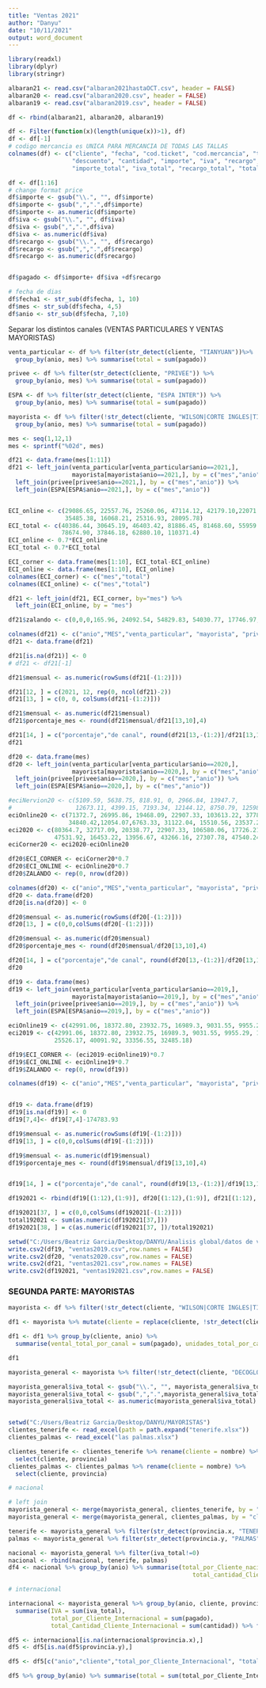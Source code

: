 ---
title: "Ventas 2021"
author: "Danyu"
date: "10/11/2021"
output: word_document
---

```{r}
library(readxl)
library(dplyr)
library(stringr)
```

```{r}
albaran21 <- read.csv("albaran2021hastaOCT.csv", header = FALSE)
albaran20 <- read.csv("albaran2020.csv", header = FALSE)
albaran19 <- read.csv("albaran2019.csv", header = FALSE)
```

```{r}
df <- rbind(albaran21, albaran20, albaran19)

df <- Filter(function(x)(length(unique(x))>1), df)
df <- df[-1]
# codigo mercancia es UNICA PARA MERCANCIA DE TODAS LAS TALLAS
colnames(df) <- c("cliente", "fecha", "cod.ticket", "cod.mercancia", "talla", "descripcion",
                  "descuento", "cantidad", "importe", "iva", "recargo", "unidad_total", 
                  "importe_total", "iva_total", "recargo_total", "total_pagado")

df <- df[1:16]
# change format price
df$importe <- gsub("\\.", "", df$importe)
df$importe <- gsub(",",".",df$importe)
df$importe <- as.numeric(df$importe)
df$iva <- gsub("\\.", "", df$iva)
df$iva <- gsub(",",".",df$iva)
df$iva <- as.numeric(df$iva)
df$recargo <- gsub("\\.", "", df$recargo)
df$recargo <- gsub(",",".",df$recargo)
df$recargo <- as.numeric(df$recargo)


df$pagado <- df$importe+ df$iva +df$recargo

# fecha de dias 
df$fecha1 <- str_sub(df$fecha, 1, 10)
df$mes <- str_sub(df$fecha, 4,5)
df$anio <- str_sub(df$fecha, 7,10)
```

Separar los distintos canales (VENTAS PARTICULARES Y VENTAS MAYORISTAS)
```{r}
venta_particular <- df %>% filter(str_detect(cliente, "TIANYUAN"))%>% 
  group_by(anio, mes) %>% summarise(total = sum(pagado))

privee <- df %>% filter(str_detect(cliente, "PRIVEE")) %>% 
  group_by(anio, mes) %>% summarise(total = sum(pagado))

ESPA <- df %>% filter(str_detect(cliente, "ESPA INTER")) %>% 
  group_by(anio, mes) %>% summarise(total = sum(pagado))

mayorista <- df %>% filter(!str_detect(cliente, "WILSON|CORTE INGLES|TIANYUAN|DADATI|PRIVEE|ESPA")) %>% 
  group_by(anio, mes) %>% summarise(total = sum(pagado))
```


```{r}
mes <- seq(1,12,1)
mes <- sprintf("%02d", mes)
```


```{r}
df21 <- data.frame(mes[1:11])
df21 <- left_join(venta_particular[venta_particular$anio==2021,],
                  mayorista[mayorista$anio==2021,], by = c("mes","anio")) %>% 
  left_join(privee[privee$anio==2021,], by = c("mes","anio")) %>% 
  left_join(ESPA[ESPA$anio==2021,], by = c("mes","anio"))


ECI_online <- c(29086.65, 22557.76, 25260.06, 47114.12, 42179.10,22071.68,
                35485.38, 16068.21, 25316.93, 28095.78)
ECI_total <- c(40386.44, 30645.19, 46403.42, 81886.45, 81468.60, 55959.97,
               78674.90, 37846.18, 62880.10, 110371.4)
ECI_online <- 0.7*ECI_online
ECI_total <- 0.7*ECI_total

ECI_corner <- data.frame(mes[1:10], ECI_total-ECI_online)
ECI_online <- data.frame(mes[1:10], ECI_online)
colnames(ECI_corner) <- c("mes","total")
colnames(ECI_online) <- c("mes","total")

df21 <- left_join(df21, ECI_corner, by="mes") %>% 
  left_join(ECI_online, by = "mes")

df21$zalando <- c(0,0,0,165.96, 24092.54, 54829.83, 54030.77, 17746.97, -6732.21,344.92,0)

colnames(df21) <- c("anio","MES","venta_particular", "mayorista", "privee", "ESPA", "ECI_CORNER", "ECI_ONLINE", "ZALANDO")
df21 <- data.frame(df21)

df21[is.na(df21)] <- 0
# df21 <- df21[-1]

df21$mensual <- as.numeric(rowSums(df21[-(1:2)]))

df21[12, ] = c(2021, 12, rep(0, ncol(df21)-2))
df21[13, ] = c(0, 0, colSums(df21[-(1:2)]))

df21$mensual <- as.numeric(df21$mensual)
df21$porcentaje_mes <- round(df21$mensual/df21[13,10],4)

df21[14, ] = c("porcentaje","de canal", round(df21[13,-(1:2)]/df21[13,10],4))
df21
```


```{r}
df20 <- data.frame(mes)
df20 <- left_join(venta_particular[venta_particular$anio==2020,],
                  mayorista[mayorista$anio==2020,], by = c("mes","anio")) %>% 
  left_join(privee[privee$anio==2020,], by = c("mes","anio")) %>% 
  left_join(ESPA[ESPA$anio==2020,], by = c("mes","anio"))

#eciNervion20 <- c(5109.59, 5638.75, 818.91, 0, 2966.84, 13947.7, 
#                  12673.11, 4399.15, 7193.34, 12144.12, 8750.79, 12598.74)
eciOnline20 <- c(71372.7, 26995.86, 19468.09, 22907.33, 103613.22, 3778.51,
                 34840.42,12054.07,6763.33, 31122.04, 15510.56, 23537.26)
eci2020 <- c(80364.7, 32717.09, 20338.77, 22907.33, 106580.06, 17726.21, 
             47531.92, 16453.22, 13956.67, 43266.16, 27307.78, 47540.24)
eciCorner20 <- eci2020-eciOnline20

df20$ECI_CORNER <- eciCorner20*0.7
df20$ECI_ONLINE <- eciOnline20*0.7
df20$ZALANDO <- rep(0, nrow(df20))

colnames(df20) <- c("anio","MES","venta_particular", "mayorista", "privee", "ESPA", "ECI_CORNER", "ECI_ONLINE", "ZALANDO")
df20 <- data.frame(df20)
df20[is.na(df20)] <- 0

df20$mensual <- as.numeric(rowSums(df20[-(1:2)]))
df20[13, ] = c(0,0,colSums(df20[-(1:2)]))

df20$mensual <- as.numeric(df20$mensual)
df20$porcentaje_mes <- round(df20$mensual/df20[13,10],4)

df20[14, ] = c("porcentaje","de canal", round(df20[13,-(1:2)]/df20[13,10],4))
df20
```

```{r}
df19 <- data.frame(mes)
df19 <- left_join(venta_particular[venta_particular$anio==2019,],
                  mayorista[mayorista$anio==2019,], by = c("mes","anio")) %>% 
  left_join(privee[privee$anio==2019,], by = c("mes","anio")) %>% 
  left_join(ESPA[ESPA$anio==2019,], by = c("mes","anio"))

eciOnline19 <- c(42991.06, 18372.80, 23932.75, 16989.3, 9031.55, 9955.29, 10171.07, 4559.58, 8398.63, 19022.93, 18476.65, 25628.95)
eci2019 <- c(42991.06, 18372.80, 23932.75, 16989.3, 9031.55, 9955.29, 10171.07, 9100.42,
             25526.17, 40091.92, 33356.55, 32485.18)

df19$ECI_CORNER <- (eci2019-eciOnline19)*0.7
df19$ECI_ONLINE <- eciOnline19*0.7
df19$ZALANDO <- rep(0, nrow(df19))

colnames(df19) <- c("anio","MES","venta_particular", "mayorista", "privee", "ESPA", "ECI_CORNER", "ECI_ONLINE", "ZALANDO")


df19 <- data.frame(df19)
df19[is.na(df19)] <- 0
df19[7,4]<- df19[7,4]-174783.93

df19$mensual <- as.numeric(rowSums(df19[-(1:2)]))
df19[13, ] = c(0,0,colSums(df19[-(1:2)]))

df19$mensual <- as.numeric(df19$mensual)
df19$porcentaje_mes <- round(df19$mensual/df19[13,10],4)


df19[14, ] = c("porcentaje","de canal", round(df19[13,-(1:2)]/df19[13,10],4))

```

```{r}
df192021 <- rbind(df19[(1:12),(1:9)], df20[(1:12),(1:9)], df21[(1:12),(1:9)])

df192021[37, ] = c(0,0,colSums(df192021[-(1:2)]))
total192021 <- sum(as.numeric(df192021[37,]))
df192021[38, ] = c(as.numeric(df192021[37, ])/total192021)
```


```{r}
setwd("C:/Users/Beatriz Garcia/Desktop/DANYU/Analisis global/datos de ventas")
write.csv2(df19, "ventas2019.csv",row.names = FALSE)
write.csv2(df20, "venats2020.csv",row.names = FALSE)
write.csv2(df21, "ventas2021.csv",row.names = FALSE)
write.csv2(df192021, "ventas192021.csv",row.names = FALSE)
```




### SEGUNDA PARTE: MAYORISTAS
```{r}
mayorista <- df %>% filter(!str_detect(cliente, "WILSON|CORTE INGLES|TIANYUAN|DADATI|PRIVEE|ESPA"))

df1 <- mayorista %>% mutate(cliente = replace(cliente, !str_detect(cliente, "DECOGLOBAL|OSCAR|DELFIN|SIGASCORES"), "Mayorista_General"))

df1 <- df1 %>% group_by(cliente, anio) %>% 
  summarise(vental_total_por_canal = sum(pagado), unidades_total_por_canal = sum(cantidad))

df1
```
```{r}
mayorista_general <- mayorista %>% filter(!str_detect(cliente, "DECOGLOBAL|OSCAR|DELFIN|SIGASCORES"))

mayorista_general$iva_total <- gsub("\\.", "", mayorista_general$iva_total)
mayorista_general$iva_total <- gsub(",",".",mayorista_general$iva_total)
mayorista_general$iva_total <- as.numeric(mayorista_general$iva_total)


setwd("C:/Users/Beatriz Garcia/Desktop/DANYU/MAYORISTAS")
clientes_tenerife <- read_excel(path = path.expand("tenerife.xlsx"))
clientes_palmas <- read_excel("las palmas.xlsx")

clientes_tenerife <- clientes_tenerife %>% rename(cliente = nombre) %>% 
  select(cliente, provincia)
clientes_palmas <- clientes_palmas %>% rename(cliente = nombre) %>% 
  select(cliente, provincia)
```


```{r}
# nacional

# left join
mayorista_general <- merge(mayorista_general, clientes_tenerife, by = "cliente", all.x = TRUE)
mayorista_general <- merge(mayorista_general, clientes_palmas, by = "cliente", all.x = TRUE)

tenerife <- mayorista_general %>% filter(str_detect(provincia.x, "TENERIFE"))
palmas <- mayorista_general %>% filter(str_detect(provincia.y, "PALMAS"))

nacional <- mayorista_general %>% filter(iva_total!=0)
nacional <- rbind(nacional, tenerife, palmas)
df4 <- nacional %>% group_by(anio) %>% summarise(total_por_Cliente_nacional = sum(pagado), 
                                                    total_cantidad_Cliente_nacional = sum(cantidad))

# internacional

internacional <- mayorista_general %>% group_by(anio, cliente, provincia.x, provincia.y) %>% 
  summarise(IVA = sum(iva_total),
            total_por_Cliente_Internacional = sum(pagado), 
            total_Cantidad_Cliente_Internacional = sum(cantidad)) %>% filter(IVA==0) 

df5 <- internacional[is.na(internacional$provincia.x),]
df5 <- df5[is.na(df5$provincia.y),]

df5 <- df5[c("anio","cliente","total_por_Cliente_Internacional", "total_Cantidad_Cliente_Internacional")]

df5 %>% group_by(anio) %>% summarise(total = sum(total_por_Cliente_Internacional))
```




